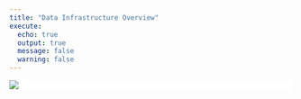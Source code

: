 ```yaml
---
title: "Data Infrastructure Overview"
execute:
  echo: true
  output: true
  message: false
  warning: false
---
```


<div style="background-color: #fff"><a href="" target="_blank" style="background-color: #fff">
![](img/MDA%20Data%20Infrastructure.svg)
<!--
<img src="MDA%20Data%20Infrastructure.svg" alt="mermaid-diagram" style="background-color: #fff" width="100%" />
-->
</a>
</div>
<br/>

<!--
![](MDA%20Data%20Flow.svg
-->